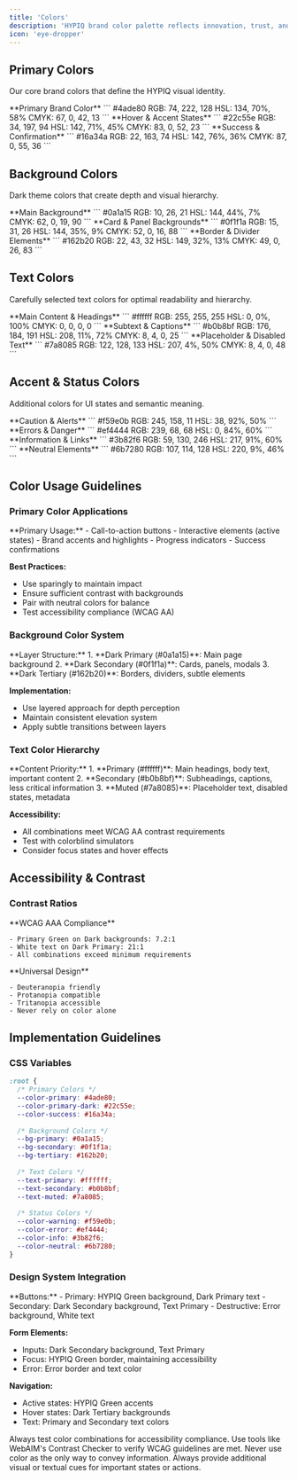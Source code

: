```yaml
---
title: 'Colors'
description: 'HYPIQ brand color palette reflects innovation, trust, and growth in the financial technology space.'
icon: 'eye-dropper'
---
```


## Primary Colors

Our core brand colors that define the HYPIQ visual identity.

<CardGroup cols={3}>
  <Card title="HYPIQ Green" icon="paintbrush">
    **Primary Brand Color**
    ```
    #4ade80
    RGB: 74, 222, 128
    HSL: 134, 70%, 58%
    CMYK: 67, 0, 42, 13
    ```
  </Card>
  <Card title="HYPIQ Green Dark" icon="paintbrush">
    **Hover & Accent States**
    ```
    #22c55e
    RGB: 34, 197, 94
    HSL: 142, 71%, 45%
    CMYK: 83, 0, 52, 23
    ```
  </Card>
  <Card title="Success Green" icon="paintbrush">
    **Success & Confirmation**
    ```
    #16a34a
    RGB: 22, 163, 74
    HSL: 142, 76%, 36%
    CMYK: 87, 0, 55, 36
    ```
  </Card>
</CardGroup>

## Background Colors

Dark theme colors that create depth and visual hierarchy.

<CardGroup cols={3}>
  <Card title="Dark Primary" icon="paintbrush">
    **Main Background**
    ```
    #0a1a15
    RGB: 10, 26, 21
    HSL: 144, 44%, 7%
    CMYK: 62, 0, 19, 90
    ```
  </Card>
  <Card title="Dark Secondary" icon="paintbrush">
    **Card & Panel Backgrounds**
    ```
    #0f1f1a
    RGB: 15, 31, 26
    HSL: 144, 35%, 9%
    CMYK: 52, 0, 16, 88
    ```
  </Card>
  <Card title="Dark Tertiary" icon="paintbrush">
    **Border & Divider Elements**
    ```
    #162b20
    RGB: 22, 43, 32
    HSL: 149, 32%, 13%
    CMYK: 49, 0, 26, 83
    ```
  </Card>
</CardGroup>

## Text Colors

Carefully selected text colors for optimal readability and hierarchy.

<CardGroup cols={3}>
  <Card title="Text Primary" icon="type">
    **Main Content & Headings**
    ```
    #ffffff
    RGB: 255, 255, 255
    HSL: 0, 0%, 100%
    CMYK: 0, 0, 0, 0
    ```
  </Card>
  <Card title="Text Secondary" icon="type">
    **Subtext & Captions**
    ```
    #b0b8bf
    RGB: 176, 184, 191
    HSL: 208, 11%, 72%
    CMYK: 8, 4, 0, 25
    ```
  </Card>
  <Card title="Text Muted" icon="type">
    **Placeholder & Disabled Text**
    ```
    #7a8085
    RGB: 122, 128, 133
    HSL: 207, 4%, 50%
    CMYK: 8, 4, 0, 48
    ```
  </Card>
</CardGroup>

## Accent & Status Colors

Additional colors for UI states and semantic meaning.

<CardGroup cols={4}>
  <Card title="Warning" icon="alert-triangle">
    **Caution & Alerts**
    ```
    #f59e0b
    RGB: 245, 158, 11
    HSL: 38, 92%, 50%
    ```
  </Card>
  <Card title="Error" icon="x-circle">
    **Errors & Danger**
    ```
    #ef4444
    RGB: 239, 68, 68
    HSL: 0, 84%, 60%
    ```
  </Card>
  <Card title="Info" icon="info">
    **Information & Links**
    ```
    #3b82f6
    RGB: 59, 130, 246
    HSL: 217, 91%, 60%
    ```
  </Card>
  <Card title="Neutral" icon="minus">
    **Neutral Elements**
    ```
    #6b7280
    RGB: 107, 114, 128
    HSL: 220, 9%, 46%
    ```
  </Card>
</CardGroup>

## Color Usage Guidelines

### Primary Color Applications
<Accordion title="HYPIQ Green (#4ade80)">
  **Primary Usage:**
  - Call-to-action buttons
  - Interactive elements (active states)
  - Brand accents and highlights
  - Progress indicators
  - Success confirmations
  
  **Best Practices:**
  - Use sparingly to maintain impact
  - Ensure sufficient contrast with backgrounds
  - Pair with neutral colors for balance
  - Test accessibility compliance (WCAG AA)
</Accordion>

### Background Color System
<Accordion title="Dark Theme Hierarchy">
  **Layer Structure:**
  1. **Dark Primary (#0a1a15)**: Main page background
  2. **Dark Secondary (#0f1f1a)**: Cards, panels, modals
  3. **Dark Tertiary (#162b20)**: Borders, dividers, subtle elements
  
  **Implementation:**
  - Use layered approach for depth perception
  - Maintain consistent elevation system
  - Apply subtle transitions between layers
</Accordion>

### Text Color Hierarchy
<Accordion title="Reading Hierarchy">
  **Content Priority:**
  1. **Primary (#ffffff)**: Main headings, body text, important content
  2. **Secondary (#b0b8bf)**: Subheadings, captions, less critical information
  3. **Muted (#7a8085)**: Placeholder text, disabled states, metadata
  
  **Accessibility:**
  - All combinations meet WCAG AA contrast requirements
  - Test with colorblind simulators
  - Consider focus states and hover effects
</Accordion>

## Accessibility & Contrast

### Contrast Ratios
<CardGroup cols={2}>
  <Card title="High Contrast" icon="eye">
    **WCAG AAA Compliance**
    
    - Primary Green on Dark backgrounds: 7.2:1
    - White text on Dark Primary: 21:1
    - All combinations exceed minimum requirements
  </Card>
  <Card title="Color Blindness" icon="users">
    **Universal Design**
    
    - Deuteranopia friendly
    - Protanopia compatible
    - Tritanopia accessible
    - Never rely on color alone
  </Card>
</CardGroup>

## Implementation Guidelines

### CSS Variables
```css
:root {
  /* Primary Colors */
  --color-primary: #4ade80;
  --color-primary-dark: #22c55e;
  --color-success: #16a34a;
  
  /* Background Colors */
  --bg-primary: #0a1a15;
  --bg-secondary: #0f1f1a;
  --bg-tertiary: #162b20;
  
  /* Text Colors */
  --text-primary: #ffffff;
  --text-secondary: #b0b8bf;
  --text-muted: #7a8085;
  
  /* Status Colors */
  --color-warning: #f59e0b;
  --color-error: #ef4444;
  --color-info: #3b82f6;
  --color-neutral: #6b7280;
}
```

### Design System Integration
<Accordion title="Component Color Mapping">
  **Buttons:**
  - Primary: HYPIQ Green background, Dark Primary text
  - Secondary: Dark Secondary background, Text Primary
  - Destructive: Error background, White text
  
  **Form Elements:**
  - Inputs: Dark Secondary background, Text Primary
  - Focus: HYPIQ Green border, maintaining accessibility
  - Error: Error border and text color
  
  **Navigation:**
  - Active states: HYPIQ Green accents
  - Hover states: Dark Tertiary backgrounds
  - Text: Primary and Secondary text colors
</Accordion>

<Info>
  Always test color combinations for accessibility compliance. Use tools like WebAIM's Contrast Checker to verify WCAG guidelines are met.
</Info>

<Warning>
  Never use color as the only way to convey information. Always provide additional visual or textual cues for important states or actions.
</Warning>
